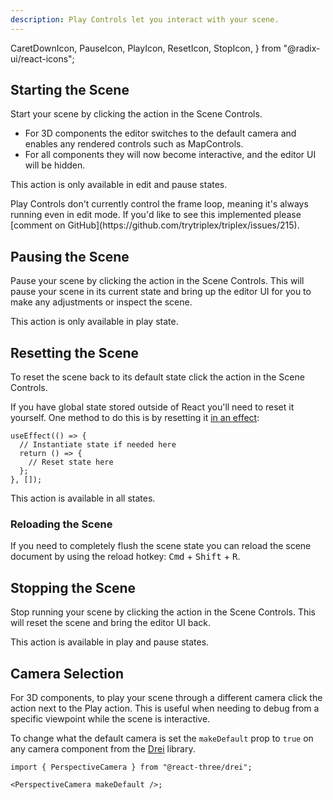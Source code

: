 ```yaml
---
description: Play Controls let you interact with your scene.
---
```


  CaretDownIcon,
  PauseIcon,
  PlayIcon,
  ResetIcon,
  StopIcon,
} from "@radix-ui/react-icons";

## Starting the Scene

Start your scene by clicking the <ActionLink icon={PlayIcon} href="/docs/building-your-scene/learn-the-ui/scene#play-scene" name="Play" /> action in the Scene Controls.

- For 3D components the editor switches to the default camera and enables any rendered controls such as MapControls.
- For all components they will now become interactive, and the editor UI will be hidden.

This action is only available in edit and pause states.

<KnowledgeCallout>
  Play Controls don't currently control the frame loop, meaning it's always
  running even in edit mode. If you'd like to see this implemented please
  [comment on GitHub](https://github.com/trytriplex/triplex/issues/215).
</KnowledgeCallout>

## Pausing the Scene

Pause your scene by clicking the <ActionLink icon={PauseIcon} href="/docs/building-your-scene/learn-the-ui/scene#pause-scene" name="Pause" /> action in the Scene Controls. This will pause your scene in its current state and bring up the editor UI for you to make any adjustments or inspect the scene.

This action is only available in play state.

## Resetting the Scene

To reset the scene back to its default state click the <ActionLink icon={ResetIcon} href="/docs/building-your-scene/learn-the-ui/scene#reset-scene" name="Reset" /> action in the Scene Controls.

If you have global state stored outside of React you'll need to reset it yourself. One method to do this is by resetting it [in an effect](https://react.dev/reference/react/useEffect):

```tsx
useEffect(() => {
  // Instantiate state if needed here
  return () => {
    // Reset state here
  };
}, []);
```

This action is available in all states.

### Reloading the Scene

If you need to completely flush the scene state you can reload the scene document by using the reload hotkey: <Kbd>Cmd</Kbd> + <Kbd>Shift</Kbd> + <Kbd>R</Kbd>.

## Stopping the Scene

Stop running your scene by clicking the <ActionLink icon={StopIcon} href="/docs/building-your-scene/learn-the-ui/scene#stop-scene" name="Stop" /> action in the Scene Controls. This will reset the scene and bring the editor UI back.

This action is available in play and pause states.

## Camera Selection

For 3D components, to play your scene through a different camera click the <ActionLink icon={CaretDownIcon} href="/docs/building-your-scene/learn-the-ui/scene#play-options" name="Play Options" /> action next to the Play action. This is useful when needing to debug from a specific viewpoint while the scene is interactive.

To change what the default camera is set the `makeDefault` prop to `true` on any camera component from the [Drei](https://github.com/pmndrs/drei) library.

```tsx /makeDefault/
import { PerspectiveCamera } from "@react-three/drei";

<PerspectiveCamera makeDefault />;
```

